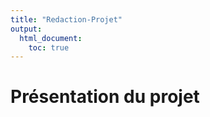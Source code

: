 ```yaml
---
title: "Redaction-Projet"
output:
  html_document:
    toc: true
---
```


# Présentation du projet





